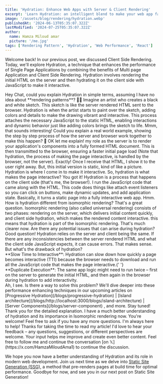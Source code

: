 ```yaml
---
title: 'Hydration: Enhance Web Apps with Server & Client Rendering'
excerpt: 'Learn Hydration: an intelligent blend to make your web app faster & smoother for users via the way we stack up how pages are loaded.'
image: '/assets/blog/rendering/hydration.webp'
publishedAt: '2024-06-13T05:35:07.322Z'
lastModified: '2024-07-25T05:35:07.322Z'
author:
  name: Hamza Miloud amar
  picture: '/me.jpg'
tags: ['Rendering Pattern', 'Hydration', 'Web Performance', 'React']
---
```


Welcome back! In our previous post, we discussed Client Side Rendering. Today, we'll explore Hydration, a technique that enhances the performance of Single Page Applications by combining the benefits of Multi page Application and Client Side Rendering. Hydration involves rendering the initial HTML on the server and then hydrating it on the client side with JavaScript to make it interactive.

<Conversation>
  <Conversation.Thread from="user">
    Hey Chat, could you explain Hydration in simple terms, assuming I
    have no idea about **rendering patterns**? 🤔🤔
  </Conversation.Thread>
  <Conversation.Thread from="narrator">
    Imagine an artist who creates a black and white sketch. This
    sketch is like the server rendered HTML sent to the browser.
    Hydration is when the artist starts to paint over the sketch,
    adding colors and details to make the drawing vibrant and
    interactive. This process attaches the necessary JavaScript to the
    static HTML, enabling interactions and dynamic behavior just like
    adding colors brings the sketch to life.
  </Conversation.Thread>
  <Conversation.Thread from="user">
    Mmm, that sounds interesting! Could you explain a real world
    example, showing the step by step process of how the server and
    browser work together to make this happen? 🤔
  </Conversation.Thread>
  <Conversation.Thread from="server">
    OK let me explain! my role as the server is to render your
    application's components into a fully formed HTML document. This
    is then transmitted to the browser, ensuring a faster initial page
    load (Note that hydration, the process of making the page
    interactive, is handled by the browser, not the server).
  </Conversation.Thread>
  <Conversation.Thread from="browser">
    Exactly! Once I receive that HTML, I show it to the user right
    away. But, this initial version is static, kind of like a picture.
    Hydration is where I come in to make it interactive.
  </Conversation.Thread>
  <Conversation.Thread from="user">
    So, hydration is what makes the page interactive?
  </Conversation.Thread>
  <Conversation.Thread from="browser">
    You got it! Hydration is a process that happens on the client side
    (that's me, the browser!). I run the JavaScript code that came
    along with the HTML. This code does things like attach event
    listeners so you can click on buttons, make dynamic updates, and
    add application state. Basically, it turns a static page into a
    fully interactive web app.
  </Conversation.Thread>
  <Conversation.Thread from="user">
    Hmm. How is hydration different from isomorphic rendering?
  </Conversation.Thread>
  <Conversation.Thread from="server">
    That's a great question. Isomorphic rendering (also called
    universal rendering) consists of two phases: rendering on the
    server, which delivers initial content quickly, and client side
    hydration, which makes the rendered content interactive. this
    means that hydration is part of the isomorphic rendering.
  </Conversation.Thread>
  <Conversation.Thread from="user">
    That's much clearer now. Are there any potential issues that can
    arise during hydration?
  </Conversation.Thread>
  <Conversation.Thread from="browser">
    Good question! Hydration relies on the server and client being the
    same. If there are any inconsistencies between the server rendered
    HTML and what the client side JavaScript expects, it can cause
    errors.
  </Conversation.Thread>
  <Conversation.Thread from="user">
    That makes sense. But what's the drawback of hydration?
  </Conversation.Thread>
  <Conversation.Thread from="browser">
    <div>
      **Slow Time to Interactive**: Hydration can slow down how
      quickly a page becomes interactive (TTI) because the browser
      needs to download and run all the JavaScript code that makes the
      page interactive.{' '}
    </div>
    <div>
      **Duplicate Execution**: The same app logic might need to run
      twice – first on the server to generate the initial HTML, and
      then again in the browser during hydration to add interactivity.
    </div>
  </Conversation.Thread>
  <Conversation.Thread from="user">
    Ah, I see. Is there a way to solve this problem?
  </Conversation.Thread>
  <Conversation.Thread from="browser">
    We'll dive deeper into these performance enhancing techniques in
    our upcoming articles on [Progressive
    Hydration](/blogs/progressive-hydration) | [Island
    architecture](/blogs/http://localhost:3000/blogs/island-architecture)
    | [Server Components](/blogs/server-component) , and more. Stay
    tuned!
  </Conversation.Thread>
  <Conversation.Thread from="user">
    Thank you for the detailed explanation. I have a much better
    understanding of hydration and its importance in Isomorphic
    rendering now.
  </Conversation.Thread>
  <Conversation.Thread from="browser">
    You're welcome! Feel free to ask if you have any more questions.
    I'm always here to help!
  </Conversation.Thread>
  <Conversation.Thread from="me">
    Thanks for taking the time to read my article! I'd love to hear
    your feedback – any questions, suggestions, or different
    perspectives are welcome. Your input helps me improve and create
    even better content. Feel free to follow me and continue the
    conversation [on 𝕏](https://x.com/HamzaMiloudAma1) to continue the
    discussion.
  </Conversation.Thread>
</Conversation>

We hope you now have a better understanding of Hydration and its role in modern web development. Join us next time as we delve into [Static Site Generation (SSG)](/blogs/static-site-generation), a method that pre-renders pages at build time for optimal performance. Goodbye for now, and see you in our next post on Static Site Generation!
